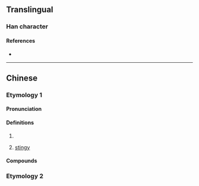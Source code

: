 {{also|生|主}}
{{character info}}
==Translingual==

===Han character===
{{Han char|rn=96|rad=玉|as=01|sn=5|four=|canj=OG,XXOG|ids=⿱𠂉土,⿰丿王}}

====References====
* {{Han ref|kx=0727.041|hdz=21101.010|uh=738D|ud=29581}}

----

==Chinese==

===Etymology 1===
{{zh-forms}}
{{rfe|zh|Are both etymologies related?}}

====Pronunciation====
{{zh-pron
|m=gǎ
|c=gaa2,gaat3
|cat=a
}}

====Definitions====
{{zh-hanzi}}

# {{zh-alt-form|嘎|tr=gǎ|[[ill-tempered]]; [[naughty]]}}
# {{lb|zh|Northeastern Mandarin}} [[stingy]]

====Compounds====
{{zh-der|玍七馬八|玍古|玍雜子|玍子|玍不溜秋|玍古話|玍話|玍拉古東兒的|玍屄|玍屄豆子|玍牙子|玍牙子話|玍了古氣兒}}

===Etymology 2===
{{zh-see|𡳞|v}}